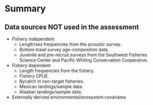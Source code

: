 # Summary

## Data sources **NOT** used in the assessment

* Fishery independent
  * Length/sex frequencies from the acoustic survey.
  * Bottom-trawl survey age-composition data.
  * Juvenile and pre-recruit surveys from the Southwest Fisheries Science Center and Pacific Whiting Conservation Cooperative.
* Fishery dependent
  * Length frequencies from the fishery.
  * Fishery CPUE.
  * Bycatch in non-target fisheries.
  * Mexican landings/sample data.
  * Alaskan landings/sample data.
* Externally derived environmental/ecosystem covariates
